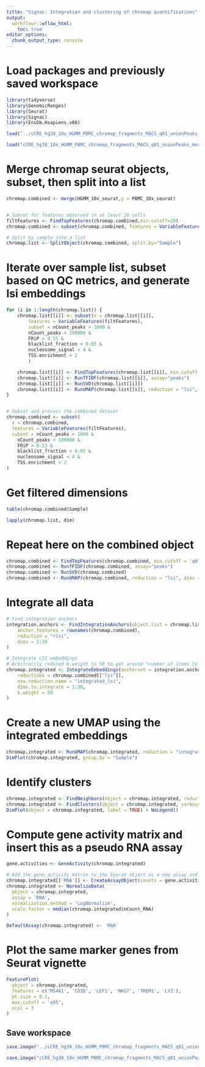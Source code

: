```yaml
---
title: "Signac: Integration and clustering of chromap quantifications"
output:
  workflowr::wflow_html:
    toc: true
editor_options:
  chunk_output_type: console
---
```


# Load packages and previously saved workspace
```r
library(tidyverse)
library(GenomicRanges)
library(Seurat)
library(Signac)
library(EnsDb.Hsapiens.v86)

```

```r
load("../cCRE_hg38_10x_HGMM_PBMC_chromap_fragments_MACS_q01_unionPeaks_merge100_seurat_090222_QC.RData")
```
```r
load("cCRE_hg38_10x_HGMM_PBMC_chromap_fragments_MACS_q01_unionPeaks_merge100_seurat_090222_QC.RData")
```


# Merge chromap seurat objects, subset, then split into a list
```r
chromap.combined <- merge(HGMM_10x_seurat,y = PBMC_10x_seurat)


# Subset for features observed in at least 20 cells
filtFeatures <- FindTopFeatures(chromap.combined,min.cutoff=20)
chromap.combined <- subset(chromap.combined, features = VariableFeatures(filtFeatures))

# Split by sample into a list
chromap.list <- SplitObject(chromap.combined, split.by="Sample")
```

# Iterate over sample list, subset based on QC metrics, and generate lsi embeddings
```r
for (i in 1:length(chromap.list)) {
	chromap.list[[i]] <- subset(x = chromap.list[[i]],
		features = VariableFeatures(filtFeatures), 
		subset = nCount_peaks > 1000 &
		nCount_peaks < 100000 &
		FRiP > 0.15 &
		blacklist_fraction < 0.05 &
		nucleosome_signal < 4 &
		TSS.enrichment > 2
		)

	chromap.list[[i]] <- FindTopFeatures(chromap.list[[i]], min.cutoff = 'q0')
	chromap.list[[i]] <- RunTFIDF(chromap.list[[i]], assay="peaks")
	chromap.list[[i]] <- RunSVD(chromap.list[[i]])
	chromap.list[[i]] <- RunUMAP(chromap.list[[i]], reduction = "lsi", dims = 2:30)
}


# Subset and process the combined dataset
chromap.combined <- subset(
  x = chromap.combined,
  features = VariableFeatures(filtFeatures), 
  subset = nCount_peaks > 1000 &
    nCount_peaks < 100000 &
    FRiP > 0.15 &
    blacklist_fraction < 0.05 &
    nucleosome_signal < 4 &
    TSS.enrichment > 2
)
```

# Get filtered dimensions
```r
table(chromap.combined$Sample)

lapply(chromap.list, dim)

```

# Repeat here on the combined object
```r
chromap.combined <- FindTopFeatures(chromap.combined, min.cutoff = 'q0')
chromap.combined <- RunTFIDF(chromap.combined, assay="peaks")
chromap.combined <- RunSVD(chromap.combined)
chromap.combined <- RunUMAP(chromap.combined, reduction = "lsi", dims = 2:30)
```

# Integrate all data
```r
# Find integration anchors
integration.anchors <- FindIntegrationAnchors(object.list = chromap.list, 
	anchor.features = rownames(chromap.combined), 
	reduction = "rlsi", 
	dims = 2:30
)

# Integrate LSI embeddings
# Arbitrarily reduced k.weight to 50 to get around "number of items to replace is not a multiple of replacement length" error
chromap.integrated <- IntegrateEmbeddings(anchorset = integration.anchors, 
	reductions = chromap.combined[["lsi"]],
	new.reduction.name = "integrated_lsi",
	dims.to.integrate = 1:30,
	k.weight = 50
)
```

# Create a new UMAP using the integrated embeddings
```r
chromap.integrated <- RunUMAP(chromap.integrated, reduction = "integrated_lsi", dims = 2:30)
DimPlot(chromap.integrated, group.by = "Sample")
```

# Identify clusters
```r
chromap.integrated <- FindNeighbors(object = chromap.integrated, reduction = 'integrated_lsi', dims = 2:30)
chromap.integrated <- FindClusters(object = chromap.integrated, verbose = FALSE, algorithm = 3, resolution = 0.5)
DimPlot(object = chromap.integrated, label = TRUE) + NoLegend()
```


# Compute gene activity matrix and insert this as a pseudo RNA assay
```r
gene.activities <- GeneActivity(chromap.integrated)

# Add the gene activity matrix to the Seurat object as a new assay and normalize it
chromap.integrated[['RNA']] <- CreateAssayObject(counts = gene.activities)
chromap.integrated <- NormalizeData(
  object = chromap.integrated,
  assay = 'RNA',
  normalization.method = 'LogNormalize',
  scale.factor = median(chromap.integrated$nCount_RNA)
)

DefaultAssay(chromap.integrated) <- 'RNA'
```

# Plot the same marker genes from Seurat vignette
```r
FeaturePlot(
  object = chromap.integrated,
  features = c('MS4A1', 'CD3D', 'LEF1', 'NKG7', 'TREM1', 'LYZ'),
  pt.size = 0.1,
  max.cutoff = 'q95',
  ncol = 3
)
```

## Save workspace
```r
save.image("../cCRE_hg38_10x_HGMM_PBMC_chromap_fragments_MACS_q01_unionPeaks_merge100_seurat_090222_QC_integrated.RData")
```

```r
save.image("cCRE_hg38_10x_HGMM_PBMC_chromap_fragments_MACS_q01_unionPeaks_merge100_seurat_090222_QC_integrated.RData")
```


